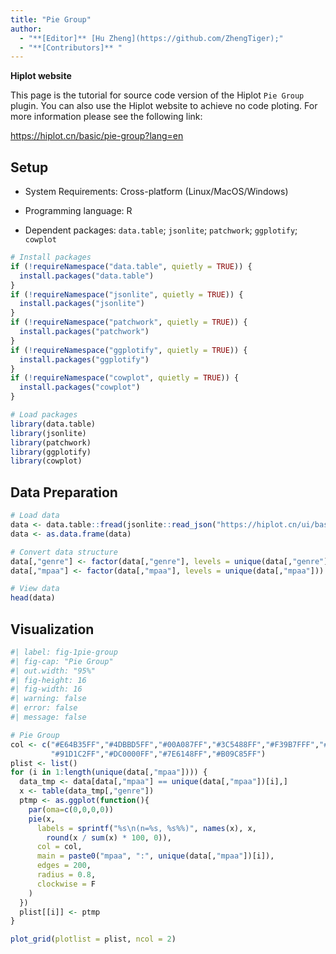 ```yaml
---
title: "Pie Group"
author:
  - "**[Editor]** [Hu Zheng](https://github.com/ZhengTiger);"
  - "**[Contributors]** "
---
```


::: callout-note
**Hiplot website**

This page is the tutorial for source code version of the Hiplot `Pie Group` plugin. You can also use the Hiplot website to achieve no code ploting. For more information please see the following link:

<https://hiplot.cn/basic/pie-group?lang=en>
:::

## Setup

-   System Requirements: Cross-platform (Linux/MacOS/Windows)

-   Programming language: R

-   Dependent packages: `data.table`; `jsonlite`; `patchwork`; `ggplotify`; `cowplot`

```r
# Install packages
if (!requireNamespace("data.table", quietly = TRUE)) {
  install.packages("data.table")
}
if (!requireNamespace("jsonlite", quietly = TRUE)) {
  install.packages("jsonlite")
}
if (!requireNamespace("patchwork", quietly = TRUE)) {
  install.packages("patchwork")
}
if (!requireNamespace("ggplotify", quietly = TRUE)) {
  install.packages("ggplotify")
}
if (!requireNamespace("cowplot", quietly = TRUE)) {
  install.packages("cowplot")
}

# Load packages
library(data.table)
library(jsonlite)
library(patchwork)
library(ggplotify)
library(cowplot)
```

## Data Preparation

```r
# Load data
data <- data.table::fread(jsonlite::read_json("https://hiplot.cn/ui/basic/pie-group/data.json")$exampleData$textarea[[1]])
data <- as.data.frame(data)

# Convert data structure
data[,"genre"] <- factor(data[,"genre"], levels = unique(data[,"genre"]))
data[,"mpaa"] <- factor(data[,"mpaa"], levels = unique(data[,"mpaa"]))

# View data
head(data)
```

## Visualization

```r
#| label: fig-1pie-group
#| fig-cap: "Pie Group"
#| out.width: "95%"
#| fig-height: 16
#| fig-width: 16
#| warning: false
#| error: false
#| message: false

# Pie Group
col <- c("#E64B35FF","#4DBBD5FF","#00A087FF","#3C5488FF","#F39B7FFF","#8491B4FF",
         "#91D1C2FF","#DC0000FF","#7E6148FF","#B09C85FF")
plist <- list()
for (i in 1:length(unique(data[,"mpaa"]))) {
  data_tmp <- data[data[,"mpaa"] == unique(data[,"mpaa"])[i],]
  x <- table(data_tmp[,"genre"])
  ptmp <- as.ggplot(function(){
    par(oma=c(0,0,0,0))
    pie(x,
      labels = sprintf("%s\n(n=%s, %s%%)", names(x), x,
        round(x / sum(x) * 100, 0)),
      col = col,
      main = paste0("mpaa", ":", unique(data[,"mpaa"])[i]),
      edges = 200,
      radius = 0.8,
      clockwise = F
    )
  })
  plist[[i]] <- ptmp
}

plot_grid(plotlist = plist, ncol = 2)
```



